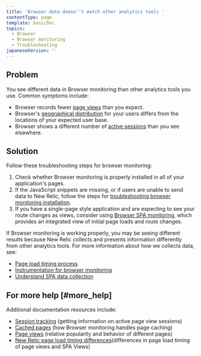 ```yaml
---
title: 'Browser data doesn''t match other analytics tools '
contentType: page
template: basicDoc
topics:
  - Browser
  - Browser monitoring
  - Troubleshooting
japaneseVersion: ''
---
```


## Problem

You see different data in Browser monitoring than other analytics tools you use. Common symptoms include:

* Browser records fewer [page views](https://docs.newrelic.com/docs/browser/new-relic-browser/additional-standard-features/page-views-insights-your-sites-popularity) than you expect.
* Browser's [geographical distribution](/docs/browser/new-relic-browser/additional-standard-features/geography-webpage-performance-location) for your users differs from the locations of your expected user base.
* Browser shows a different number of [active sessions](https://docs.newrelic.com/docs/browser/new-relic-browser/page-load-timing-resources/session-tracking) than you see elsewhere.

## Solution

Follow these troubleshooting steps for browser monitoring:

1. Check whether Browser monitoring is properly installed in all of your application's pages.
2. If the JavaScript snippets are missing, or if users are unable to send data to New Relic, follow the steps for [troubleshooting browser monitoring installation](/docs/browser/new-relic-browser/installation-configuration/troubleshooting-browser-monitoring-installation).
3. If you have a single-page style application and are expecting to see your route changes as views, consider using [Browser SPA monitoring](/docs/browser/single-page-app-monitoring/get-started/welcome-single-page-app-monitoring), which provides an integrated view of initial page loads and route changes.

If Browser monitoring is working properly, you may be seeing different results because New Relic collects and presents information differently from other analytics tools. For more information about how we collects data, see:

* [Page load timing process](/docs/browser/new-relic-browser/page-load-timing-resources/page-load-timing-process)
* [Instrumentation for browser monitoring](/docs/browser/new-relic-browser/page-load-timing-resources/instrumentation-browser-monitoring)
* [Understand SPA data collection](/docs/browser/single-page-app-monitoring/use-spa-data/understand-spa-data-collection)

## For more help [#more_help]

Additional documentation resources include:

* [Session tracking](/docs/browser/new-relic-browser/page-load-timing-resources/session-tracking) (getting information on active page view sessions)
* [Cached pages](/docs/browser/new-relic-browser/page-load-timing-resources/cached-pages) (how Browser monitoring handles page caching)
* [Page views](/docs/browser/new-relic-browser/additional-standard-features/page-views-insights-your-sites-popularity) (relative popularity and behavior of different pages)
* [New Relic page load timing differences](/docs/browser/single-page-app-monitoring/browser-ui/understand-spa-data-collection#page-load-timing-diff)(differences in page load timing of page views and SPA Views)
